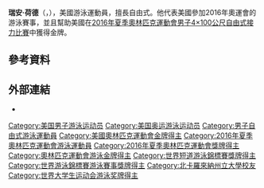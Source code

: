 {{Infobox swimmer
| name           = 瑞安·荷德<br />''Ryan Held''
| image          = Ryan Held Rio 2016.jpg
| image_size     = 
| alt            =
| caption        = 荷德贏得[[2016年夏季奧林匹克運動會男子4×100公尺自由式接力比賽|2016年夏季奧林匹克運動會男子4×100公尺自由式接力比賽]]金牌
| fullname       =
| national_team  = {{USA}}
| strokes        = 自由泳
| club           =
| coach          =
| collegeteam    = [[北卡羅來納州立大學|北卡羅來納州立大學]]<ref name="reg">{{cite web |url=http://www.sj-r.com/sports/20160630/shg-grad-ryan-held-going-to-olympics-in-swimming-relay |title=SHG grad Ryan Held going to Olympics in swimming relay |date=June 30, 2016 |publisher=''[[The_State_Journal-Register|The State Journal-Register]]'' |access-date=July 1, 2016 |archive-date=2020-08-24 |archive-url=https://web.archive.org/web/20200824170537/https://www.sj-r.com/sports/20160630/shg-grad-ryan-held-going-to-olympics-in-swimming-relay |dead-url=no }}</ref>
| birth_date     = {{birth date and age|1995|6|27|df=yes}}<ref name=rio>[https://www.rio2016.com/en/athlete/ryan-held Ryan Held] {{Wayback|url=https://www.rio2016.com/en/athlete/ryan-held |date=20160808081745 }}. rio2016.com</ref><ref>{{cite web |url=http://www.omegatiming.com/File/Download?id=000110000300000102FFFFFFFFFFFF01 |title=U.S. Olympic Team Trials - Swimming, Men's 100m Freestyle Final, Start list |date=June 29, 2016 |publisher=Omega Timing |access-date=July 1, 2016 |archive-date=2018-12-10 |archive-url=https://web.archive.org/web/20181210202748/http://www.omegatiming.com/File/Download?id=000110000300000102FFFFFFFFFFFF01 |dead-url=no }}</ref>
| birth_place    = {{USA}}[[伊利諾州|伊利諾州]][[春田市_(伊利諾州)|春田市]]<ref name="reg" />
| death_date     =
| death_place    =
| height         =
| weight         =
| medaltemplates =
{{MedalSport|男子[[游泳|游泳]]}}
{{MedalCountry|{{USA}}}}
{{MedalCompetition|[[奧林匹克運動會|奧林匹克運動會]]}}
{{MedalGold|[[2016年夏季奧林匹克運動會|2016年 里約]]|[[2016年夏季奧林匹克運動會男子4×100公尺自由式接力比賽|4×100公尺自由式接力]]}}
{{MedalCompetition | [[世界游泳锦标赛|世界长池游泳锦标赛]]}}
{{MedalGold|[[2022年世界游泳锦标赛|2022年 布达佩斯]]|[[2022年世界游泳锦标赛游泳比赛|4×100米自由泳接力]]}}
{{MedalSilver|2022年 布达佩斯|4×100米混合泳接力}}
{{MedalBronze|2022年 布达佩斯|4×100米混合自由泳接力}}
{{MedalCompetition|[[世界短池游泳錦標賽|世界短池游泳錦標賽]]}}
{{MedalGold|[[2018年世界短道游泳錦標賽|2018年 杭州]]|4×50公尺自由式接力}}
{{MedalGold|[[2018年世界短道游泳錦標賽|2018年 杭州]]|4×100公尺自由式接力}}
{{MedalGold|[[2018年世界短道游泳錦標賽|2018年 杭州]]|4×100公尺混合式接力}}
{{MedalGold|[[2018年世界短道游泳錦標賽|2018年 杭州]]|4×50公尺混合自由式接力}}
{{MedalGold | [[2021年世界短道游泳錦標賽|2021年 阿布扎比]] | 4×200米自由泳接力}}
{{MedalGold | 2021年 阿布扎比 | 4×50米混合泳接力}}
{{MedalSilver|[[2018年世界短道游泳錦標賽|2018年 杭州]]|4×50公尺混合式接力}}
{{MedalSilver|2021年 阿布扎比|50米自由泳}}
{{MedalSilver | 2021年 阿布扎比 | 100米自由泳}}
{{MedalSilver | 2021年 阿布扎比 | 4×100米混合泳接力}}
{{MedalBronze | 2021年 阿布扎比 | 4×100米自由泳接力}}
{{MedalCompetition|[[世界大學運動會|世界大學運動會]]}}
{{MedalGold|[[2017年夏季世界大學運動會|2017年 臺北]]|[[2017年夏季世界大學運動會游泳比賽|100公尺自由式]]}}
{{MedalGold|[[2017年夏季世界大學運動會|2017年 臺北]]|[[2017年夏季世界大學運動會游泳比賽|4×100公尺自由式接力]]}}
{{MedalGold|[[2017年夏季世界大學運動會|2017年 臺北]]|[[2017年夏季世界大學運動會游泳比賽|4×100公尺混合式接力]]}}
}}
{{世大運獎牌記錄
|項目=游泳
|a1=2017
|b1=1
|c1=4×100公尺自由式接力
|a2=2017
|b2=1
|c2=100公尺自由式
|a3=2017
|b3=1
|c3=4×100公尺混合式接力
}}
'''瑞安·荷德'''（{{lang-en|'''Ryan Held'''}}，{{bd|1995年|6月27日||}}），美國游泳運動員，擅長自由式。他代表美國參加2016年奧運會的游泳賽事，並且幫助美國在[[2016年夏季奧林匹克運動會男子4×100公尺自由式接力比賽|2016年夏季奧林匹克運動會男子4×100公尺自由式接力比賽]]中獲得金牌。

== 參考資料 ==
{{Reflist}}

== 外部連結 ==
* {{Twitter|heldilox}}
{{Commons category|Ryan Held}}

{{奥林匹克运动会游泳比赛男子4×100米自由泳接力冠军}}

{{Authority control}}
{{DEFAULTSORT:Held, Ryan}}
[[Category:美国男子游泳运动员|Category:美国男子游泳运动员]]
[[Category:美国奥运游泳运动员|Category:美国奥运游泳运动员]]
[[Category:男子自由式游泳運動員|Category:男子自由式游泳運動員]]
[[Category:美國奧林匹克運動會金牌得主|Category:美國奧林匹克運動會金牌得主]]
[[Category:2016年夏季奧林匹克運動會游泳運動員|Category:2016年夏季奧林匹克運動會游泳運動員]]
[[Category:2016年夏季奧林匹克運動會獎牌得主|Category:2016年夏季奧林匹克運動會獎牌得主]]
[[Category:奧林匹克運動會游泳金牌得主|Category:奧林匹克運動會游泳金牌得主]]
[[Category:世界短道游泳錦標賽獎牌得主|Category:世界短道游泳錦標賽獎牌得主]]
[[Category:世界游泳錦標賽游泳賽事獎牌得主|Category:世界游泳錦標賽游泳賽事獎牌得主]]
[[Category:北卡羅來納州立大學校友|Category:北卡羅來納州立大學校友]]
[[Category:世界大学生运动会游泳奖牌得主|Category:世界大学生运动会游泳奖牌得主]]